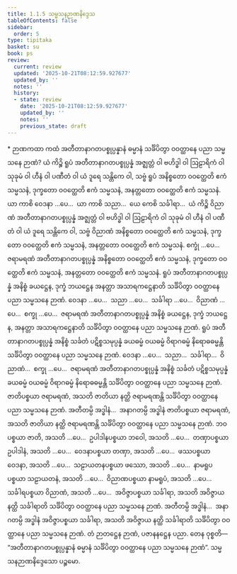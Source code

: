 ```yaml
---
title: 1.1.5 သမ္မသနဉာဏနိဒ္ဒေသ
tableOfContents: false
sidebar:
  order: 5
type: tipitaka
basket: su
book: ps
review:
  current: review
  updated: '2025-10-21T08:12:59.927677'
  updated_by: ''
  notes: ''
  history:
  - state: review
    date: '2025-10-21T08:12:59.927677'
    updated_by: ''
    notes: ''
    previous_state: draft
---
```



<DynamicBreadcrumb />


<ReviewStatus review={frontmatter.review} showDetails={true} />

<HypothesisAnnotation frontmatter={frontmatter} />

<Paragraph type="center" book="ps">
* ဉာဏကထာ
</Paragraph>


<Division number="48" book="ps" e="ch" v="26" p="3">

<Paragraph number="347" book="ps">
ကထံ အတီတာနာဂတပစ္စုပ္ပန္နာနံ ဓမ္မာနံ သင်္ခိပိတွာ ဝဝတ္ထာနေ ပညာ သမ္မသနေ ဉာဏံ?
</Paragraph>

<Paragraph number="348" book="ps">
ယံ ကိဉ္စိ ရူပံ အတီတာနာဂတပစ္စုပ္ပန္နံ အဇ္ဈတ္တံ ဝါ ဗဟိဒ္ဓါ ဝါ ဩဠာရိကံ ဝါ သုခုမံ ဝါ ဟီနံ ဝါ ပဏီတံ ဝါ ယံ ဒူရေ သန္တိကေ ဝါ, သဗ္ဗံ ရူပံ အနိစ္စတော ဝဝတ္ထေတိ ဧကံ သမ္မသနံ, ဒုက္ခတော ဝဝတ္ထေတိ ဧကံ သမ္မသနံ, အနတ္တတော ဝဝတ္ထေတိ ဧကံ သမ္မသနံ.
</Paragraph>

<Paragraph number="349" book="ps">
ယာ ကာစိ ဝေဒနာ …ပေ…  ယာ ကာစိ သညာ…  ယေ ကေစိ သင်္ခါရာ…  ယံ ကိဉ္စိ ဝိညာဏံ အတီတာနာဂတပစ္စုပ္ပန္နံ အဇ္ဈတ္တံ ဝါ ဗဟိဒ္ဓါ ဝါ ဩဠာရိကံ ဝါ သုခုမံ ဝါ ဟီနံ ဝါ ပဏီတံ ဝါ ယံ ဒူရေ သန္တိကေ ဝါ, သဗ္ဗံ ဝိညာဏံ အနိစ္စတော ဝဝတ္ထေတိ ဧကံ သမ္မသနံ, ဒုက္ခတော ဝဝတ္ထေတိ ဧကံ သမ္မသနံ, အနတ္တတော ဝဝတ္ထေတိ ဧကံ သမ္မသနံ.
</Paragraph>

<Paragraph number="350" book="ps">
စက္ခုံ …ပေ…  ဇရာမရဏံ အတီတာနာဂတပစ္စုပ္ပန္နံ အနိစ္စတော ဝဝတ္ထေတိ ဧကံ သမ္မသနံ, ဒုက္ခတော ဝဝတ္ထေတိ ဧကံ သမ္မသနံ, အနတ္တတော ဝဝတ္ထေတိ ဧကံ သမ္မသနံ.
</Paragraph>

<Paragraph number="351" book="ps">
ရူပံ အတီတာနာဂတပစ္စုပ္ပန္နံ အနိစ္စံ ခယဋ္ဌေန, ဒုက္ခံ ဘယဋ္ဌေန အနတ္တာ အသာရကဋ္ဌေနာတိ သင်္ခိပိတွာ ဝဝတ္ထာနေ ပညာ သမ္မသနေ ဉာဏံ. ဝေဒနာ …ပေ…  သညာ …ပေ…  သင်္ခါရာ …ပေ…  ဝိညာဏံ …ပေ…  စက္ခု …ပေ…  ဇရာမရဏံ အတီတာနာဂတပစ္စုပ္ပန္နံ အနိစ္စံ ခယဋ္ဌေန, ဒုက္ခံ ဘယဋ္ဌေန, အနတ္တာ အသာရကဋ္ဌေနာတိ သင်္ခိပိတွာ ဝဝတ္ထာနေ ပညာ သမ္မသနေ ဉာဏံ.
</Paragraph>

<Paragraph number="352" book="ps">
ရူပံ အတီတာနာဂတပစ္စုပ္ပန္နံ အနိစ္စံ သင်္ခတံ ပဋိစ္စသမုပ္ပန္နံ ခယဓမ္မံ ဝယဓမ္မံ ဝိရာဂဓမ္မံ နိရောဓဓမ္မန္တိ သင်္ခိပိတွာ ဝဝတ္ထာနေ ပညာ သမ္မသနေ ဉာဏံ. ဝေဒနာ …ပေ…  သညာ…  သင်္ခါရာ…  ဝိညာဏံ…  စက္ခု …ပေ…  ဇရာမရဏံ အတီတာနာဂတပစ္စုပ္ပန္နံ အနိစ္စံ သင်္ခတံ ပဋိစ္စသမုပ္ပန္နံ ခယဓမ္မံ ဝယဓမ္မံ ဝိရာဂဓမ္မံ နိရောဓဓမ္မန္တိ သင်္ခိပိတွာ ဝဝတ္ထာနေ ပညာ သမ္မသနေ ဉာဏံ.
</Paragraph>

<Paragraph number="353" book="ps">
ဇာတိပစ္စယာ ဇရာမရဏံ, အသတိ ဇာတိယာ နတ္ထိ ဇရာမရဏန္တိ သင်္ခိပိတွာ ဝဝတ္ထာနေ ပညာ သမ္မသနေ ဉာဏံ. အတီတမ္ပိ အဒ္ဓါနံ…  အနာဂတမ္ပိ အဒ္ဓါနံ ဇာတိပစ္စယာ ဇရာမရဏံ, အသတိ ဇာတိယာ နတ္ထိ ဇရာမရဏန္တိ သင်္ခိပိတွာ ဝဝတ္ထာနေ ပညာ သမ္မသနေ ဉာဏံ. ဘဝပစ္စယာ ဇာတိ, အသတိ …ပေ…  ဥပါဒါနပစ္စယာ ဘဝေါ, အသတိ …ပေ…  တဏှာပစ္စယာ ဥပါဒါနံ, အသတိ …ပေ…  ဝေဒနာပစ္စယာ တဏှာ, အသတိ …ပေ…  ဖဿပစ္စယာ ဝေဒနာ, အသတိ …ပေ…  သဠာယတနပစ္စယာ ဖဿော, အသတိ …ပေ…  နာမရူပပစ္စယာ သဠာယတနံ, အသတိ …ပေ…  ဝိညာဏပစ္စယာ နာမရူပံ, အသတိ …ပေ…  သင်္ခါရပစ္စယာ ဝိညာဏံ, အသတိ …ပေ…  အဝိဇ္ဇာပစ္စယာ သင်္ခါရာ, အသတိ အဝိဇ္ဇာယ နတ္ထိ သင်္ခါရာတိ သင်္ခိပိတွာ ဝဝတ္ထာနေ ပညာ သမ္မသနေ ဉာဏံ. အတီတမ္ပိ အဒ္ဓါနံ…  အနာဂတမ္ပိ အဒ္ဓါနံ အဝိဇ္ဇာပစ္စယာ သင်္ခါရာ, အသတိ အဝိဇ္ဇာယ နတ္ထိ သင်္ခါရာတိ သင်္ခိပိတွာ ဝဝတ္ထာနေ ပညာ သမ္မသနေ ဉာဏံ. တံ ဉာတဋ္ဌေန ဉာဏံ, ပဇာနနဋ္ဌေန ပညာ. တေန ဝုစ္စတိ—  “အတီတာနာဂတပစ္စုပ္ပန္နာနံ ဓမ္မာနံ သင်္ခိပိတွာ ဝဝတ္ထာနေ ပညာ သမ္မသနေ ဉာဏံ”.

</Paragraph>
</Division>

<Paragraph number="354" type="center" book="ps">
သမ္မသနဉာဏနိဒ္ဒေသော ပဉ္စမော.
</Paragraph>